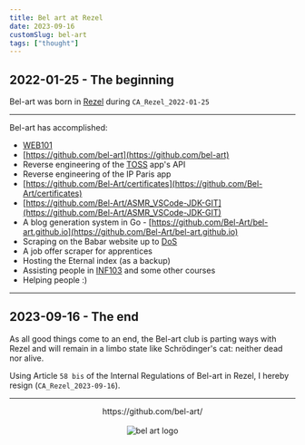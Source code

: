 ```yaml
---
title: Bel art at Rezel
date: 2023-09-16
customSlug: bel-art
tags: ["thought"]
---
```


## 2022-01-25 - The beginning

Bel-art was born in [Rezel](https://rezel.net/) during `CA_Rezel_2022-01-25`

---

Bel-art has accomplished:

- [WEB101](https://github.com/bel-art/WEB101)
- [https://github.com/bel-art](https://github.com/bel-art)
- Reverse engineering of the [TOSS](https://www.cs-sports.fr/toss/) app's API
- Reverse engineering of the IP Paris app
- [https://github.com/Bel-Art/certificates](https://github.com/Bel-Art/certificates)
- [https://github.com/Bel-Art/ASMR_VSCode-JDK-GIT](https://github.com/Bel-Art/ASMR_VSCode-JDK-GIT)
- A blog generation system in Go - [https://github.com/Bel-Art/bel-art.github.io](https://github.com/Bel-Art/bel-art.github.io)
- Scraping on the Babar website up to [DoS](https://en.wikipedia.org/wiki/Denial-of-service_attack)
- A job offer scraper for apprentices
- Hosting the Eternal index (as a backup)
- Assisting people in [INF103](https://inf103.telecom-paris.fr/inf103/) and some other courses
- Helping people :)

---

## 2023-09-16 - The end

As all good things come to an end, the Bel-art club is parting ways with Rezel and will remain in a limbo state like Schrödinger's cat: neither dead nor alive.

Using Article `58 bis` of the Internal Regulations of Bel-art in Rezel, I hereby resign (`CA_Rezel_2023-09-16`).

---




<div style="text-align: center">
    <div>https://github.com/bel-art/</div>
    <br />
    <Image src={logo} alt="bel art logo" height={100}/>
</div>

